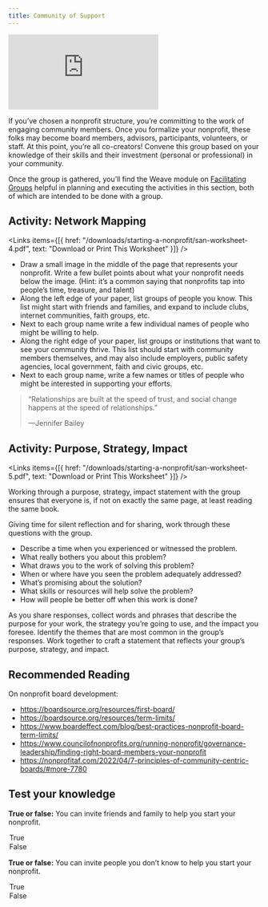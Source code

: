 ```yaml
---
title: Community of Support
---
```


<Embed src="https://player.vimeo.com/video/919330767?h=f784be6ad0" />

If you’ve chosen a nonprofit structure, you’re committing to the work of engaging community members. Once you formalize your nonprofit, these folks may become board members, advisors, participants, volunteers, or staff. At this point, you’re all co-creators! Convene this group based on your knowledge of their skills and their investment (personal or professional) in your community.

Once the group is gathered, you’ll find the Weave module on [Facilitating Groups](/courses/group-facilitation) helpful in planning and executing the activities in this section, both of which are intended to be done with a group.

## Activity: Network Mapping

<Links
  items={[{
    href: "/downloads/starting-a-nonprofit/san-worksheet-4.pdf",
    text: "Download or Print This Worksheet"
  }]}
/>

- Draw a small image in the middle of the page that represents your nonprofit. Write a few bullet points about what your nonprofit needs below the image. (Hint: it’s a common saying that nonprofits tap into people’s time, treasure, and talent)
- Along the left edge of your paper, list groups of people you know. This list might start with friends and families, and expand to include clubs, internet communities, faith groups, etc.
- Next to each group name write a few individual names of people who might be willing to help.
- Along the right edge of your paper, list groups or institutions that want to see your community thrive. This list should start with community members themselves, and may also include employers, public safety agencies, local government, faith and civic groups, etc.
- Next to each group name, write a few names or titles of people who might be interested in supporting your efforts.

> “Relationships are built at the speed of trust, and social change happens at the speed of relationships.”
> 
> —Jennifer Bailey

## Activity: Purpose, Strategy, Impact

<Links
  items={[{
    href: "/downloads/starting-a-nonprofit/san-worksheet-5.pdf",
    text: "Download or Print This Worksheet"
  }]}
/>

Working through a purpose, strategy, impact statement with the group ensures that everyone is, if not on exactly the same page, at least reading the same book.

Giving time for silent reflection and for sharing, work through these questions with the group.

- Describe a time when you experienced or witnessed the problem.
- What really bothers you about this problem?
- What draws you to the work of solving this problem?
- When or where have you seen the problem adequately addressed?
- What’s promising about the solution?
- What skills or resources will help solve the problem?
- How will people be better off when this work is done?

As you share responses, collect words and phrases that describe the purpose for your work, the strategy you’re going to use, and the impact you foresee. Identify the themes that are most common in the group’s responses. Work together to craft a statement that reflects your group’s purpose, strategy, and impact.

## Recommended Reading

On nonprofit board development:

- https://boardsource.org/resources/first-board/
- https://boardsource.org/resources/term-limits/
- https://www.boardeffect.com/blog/best-practices-nonprofit-board-term-limits/
- https://www.councilofnonprofits.org/running-nonprofit/governance-leadership/finding-right-board-members-your-nonprofit
- https://nonprofitaf.com/2022/04/7-principles-of-community-centric-boards/#more-7780

<Box>

  ## Test your knowledge

  **True or false:** You can invite friends and family to help you start your nonprofit.

  <MultipleChoice>
    <Option isCorrect>
      True
    </Option>
    <Option>
      False
    </Option>
  </MultipleChoice>

  **True or false:** You can invite people you don’t know to help you start your nonprofit.

  <MultipleChoice>
    <Option isCorrect>
      True
    </Option>
    <Option>
      False
    </Option>
  </MultipleChoice>

</Box>